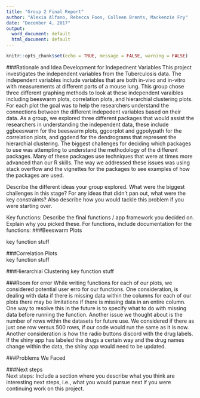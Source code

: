 ```yaml
---
title: "Group 2 Final Report"
author: "Alexia Alfano, Rebecca Foos, Colleen Brents, Mackenzie Fry"
date: "December 4, 2017"
output:
  word_document: default
  html_document: default
---
```


```r
knitr::opts_chunk$set(echo = TRUE, message = FALSE, warning = FALSE)
```
###Rationale and Idea Development for Indepednent Variables
This project investigates the independent variables from the Tuberculosis data. The independent variables include variables that are both in-vivo and in-vitro with measurements at different parts of a mouse lung.  This group chose three different graphing methods to look at these independent varaibles including beeswarm plots, correlation plots, and hierarchial clustering plots. For each plot the goal was to help the researchers understand the connections between the different indepedent variables based on their data. As a group, we explored three different packages that would assist the researchers in understanding the independent data, these include ggbeeswarm for the beeswarm plots, ggcorplot and ggpolypath for the correlation plots, and ggdend for the dendrograms that represent the hierarchial clustering. The biggest challenges for deciding which packages to use was attempting to understand the methodology of the different packages. Many of these packages use techniques that were at times more advanced than our R skills. The way we addressed these issues was using stack overflow and the vignettes for the packages to see examples of how the packages are used.

Describe the different ideas your group explored.
What were the biggest challenges in this stage? For any ideas that
didn’t pan out, what were the key constraints? Also describe how you
would tackle this problem if you were starting over.
  
  
Key functions: Describe the final functions / app framework you
decided on. Explain why you picked these. For functions, include
documentation for the functions:
###Beeswarm Plots  

key function stuff  

###Correlation Plots  
key function stuff  

###Hierarchial Clustering
key function stuff  

###Room for error 
While writing functions for each of our plots, we considered potential user erro for our functions. One consideration, is dealing with data if there is missing data within the columns for each of our plots there may be limitations if there is missing data in an entire column. One way to resolve this in the future is to specify what to do with missing data before running the function. Another issue we thought about is the number of rows within the datasets for future use.  We considered if there as just one row versus 500 rows, if our code would run the same as it is now. Another consideration is how the radio buttons discord with the drug labels. If the shiny app has labeled the drugs a certain way and the drug names change within the data, the shiny app would need to be updated.

###Problems We Faced


###Next steps  
Next steps: Include a section where you describe what you think are
interesting next steps, i.e., what you would pursue next if you were
continuing work on this project.